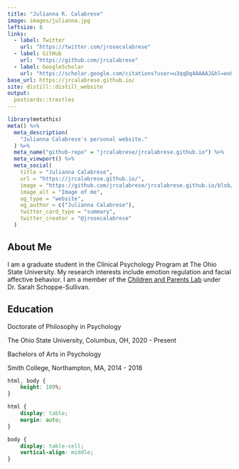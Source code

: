 ```yaml
---
title: "Julianna R. Calabrese"
image: images/julianna.jpg
leftsize: 8
links:
  - label: Twitter
    url: "https://twitter.com/jrosecalabrese"
  - label: GitHub
    url: "https://github.com/jrcalabrese"
  - label: GoogleScholar
    url: "https://scholar.google.com/citations?user=u3qqDq4AAAAJ&hl=en&oi=ao"
base_url: https://jrcalabrese.github.io/
site: distill::distill_website
output:
  postcards::trestles
---
```


```r
library(metathis)
meta() %>%
  meta_description(
    "Julianna Calabrese's personal website."
  ) %>% 
  meta_name("github-repo" = "jrcalabrese/jrcalabrese.github.io") %>% 
  meta_viewport() %>% 
  meta_social(
    title = "Julianna Calabrese",
    url = "https://jrcalabrese.github.io/",
    image = "https://github.com/jrcalabrese/jrcalabrese.github.io/blob/main/images/julianna.jpg",
    image_alt = "Image of me",
    og_type = "website",
    og_author = c("Julianna Calabrese"),
    twitter_card_type = "summary",
    twitter_creator = "@jrosecalabrese"
  )
```

## About Me

I am a graduate student in the Clinical Psychology Program at The Ohio State University. My research interests include emotion regulation and facial affective behavior. I am a member of the [Children and Parents Lab](https://u.osu.edu/caplab/) under Dr. Sarah Schoppe-Sullivan. 

## Education

Doctorate of Philosophy in Psychology
<p style="font-size: 14px">The Ohio State University, Columbus, OH, 2020 - Present</p>

Bachelors of Arts in Psychology
<p style="font-size: 14px">Smith College, Northampton, MA, 2014 - 2018 </p>

```css
html, body {
    height: 100%;
}

html {
    display: table;
    margin: auto;
}

body {
    display: table-cell;
    vertical-align: middle;
}
```

